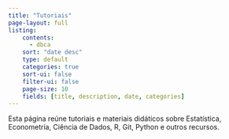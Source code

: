 ```yaml
---
title: "Tutoriais"
page-layout: full
listing:
    contents: 
      - dbca
    sort: "date desc"
    type: default
    categories: true
    sort-ui: false
    filter-ui: false
    page-size: 10
    fields: [title, description, date, categories]
---
```


Esta página reúne tutoriais e materiais didáticos sobre Estatística, 
Econometria, Ciência de Dados, R, Git, Python e outros recursos.

:::{#tutorials}
:::




